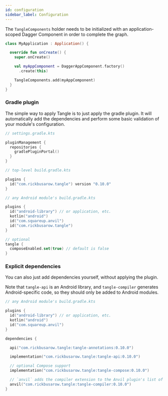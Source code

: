 ```yaml
---
id: configuration
sidebar_label: Configuration
---
```



The `TangleComponents` holder needs to be initialized with an application-scoped Dagger Component in
order to complete the graph.

``` Kotlin
class MyApplication : Application() {

  override fun onCreate() {
    super.onCreate()

    val myAppComponent = DaggerAppComponent.factory()
      .create(this)

    TangleComponents.add(myAppComponent)
  }
}
```

### Gradle plugin

The simple way to apply Tangle is to just apply the gradle plugin. It will automatically add the
dependencies and perform some basic validation of your module's configuration.

```kotlin
// settings.gradle.kts

pluginManagement {
  repositories {
    gradlePluginPortal()
  }
}
```

```kotlin
// top-level build.gradle.kts

plugins {
  id("com.rickbusarow.tangle") version "0.10.0"
}
```

```kotlin
// any Android module's build.gradle.kts

plugins {
  id("android-library") // or application, etc.
  kotlin("android")
  id("com.squareup.anvil")
  id("com.rickbusarow.tangle")
}

// optional
tangle {
  composeEnabled.set(true) // default is false
}
```

### Explicit dependencies

You can also just add dependencies yourself, without applying the plugin.

Note that `tangle-api` is an Android library, and `tangle-compiler` generates Android-specific code,
so they should only be added to Android modules.

```kotlin
// any Android module's build.gradle.kts

plugins {
  id("android-library") // or application, etc.
  kotlin("android")
  id("com.squareup.anvil")
}

dependencies {

  api("com.rickbusarow.tangle:tangle-annotations:0.10.0")

  implementation("com.rickbusarow.tangle:tangle-api:0.10.0")

  // optional Compose support
  implementation("com.rickbusarow.tangle:tangle-compose:0.10.0")

  // `anvil` adds the compiler extension to the Anvil plugin's list of code generators
  anvil("com.rickbusarow.tangle:tangle-compiler:0.10.0")
}
```
